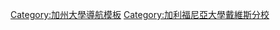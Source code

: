 {{Navbox
| name       = UC Davis
| title      = [[加利福尼亚大学戴维斯分校|<span style="color:#BF9900; font-size:1.5em;">加利福尼亚大学戴维斯分校</span>]]<br>[[戴维斯 (加利福尼亚州)|<span style="color:#BF9900; font-size:.8em;">加州戴维斯</span>]]
| listclass = hlist
| basestyle  = background:#002666;color:#BF9900;
| groupstyle = background:#FAFAFA;color:#000000;
| image      = [[File:UCD Water tower.jpg|105px]]

| group1 = 学院
| list1  =
* [[UC Davis College of Agricultural and Environmental Sciences|College of Agricultural and Environmental Sciences]]
* [[UC Davis College of Biological Sciences|College of Biological Sciences]]
* [[加利福尼亚大学戴维斯分校工程学院|工程学院]]
* [[加利福尼亚大学戴维斯分校文理学院|文理学院]]
* [[UC Davis Graduate School of Management|School of Management]]
* [[加利福尼亚大学戴维斯分校教育学院|教育学院]]
* [[加利福尼亚大学戴维斯分校法学院|法学院]]
* [[Betty Irene Moore School of Nursing|护理学院]]
* [[加利福尼亚大学戴维斯分校医学院|医学院]]
* [[University of California, Davis School of Veterinary Medicine|School of Veterinary Medicine]]
* [[University of California, Davis Department of Viticulture and Enology|Department of Viticulture and Enology]]

| group2 = 研究院
| list2  =
* [[California National Primate Research Center]]
* [[MIND Institute]]
* [[Center for Visual Sciences]]
* [[加利福尼亚大学戴维斯分校医学中心|医学中心]]
* [[UCD Center for Mind and Brain]]
* [[PHEV Research Center]]
* [[Advanced Highway Maintenance Construction Technology Research Laboratory]]
* [[UCPRC|University of California Pavement Research Center]]

| group3 = 校园
| list3  =
* [[University of California, Davis Arboretum|Arboretum]]
* [[KDVS]]
* [[Mondavi Center]]
* [[Picnic Day (UC Davis)|Picnic Day]]
* [[Shields Library]]
* [[The California Aggie]]
* [[Unitrans]]
* [[加州大学戴维斯分校消防队|戴维斯分校消防队]]

| group4 = 体育
| list4  =
* [[Aggie Field]]
* [[Aggie Pack]]
* [[Aggie Stadium (UC Davis)|Aggie Stadium]]
* [[UC Davis California Aggie Marching Band-uh!|Band-uh!]]
* [[UC Davis Pavilion]]
* [[Causeway Classic]]
* [[Battle for the Golden Horseshoe]]
* [[Gunrock]]

}}<noinclude>
[[Category:加州大學導航模板]]
[[Category:加利福尼亞大學戴維斯分校]]
</noinclude>